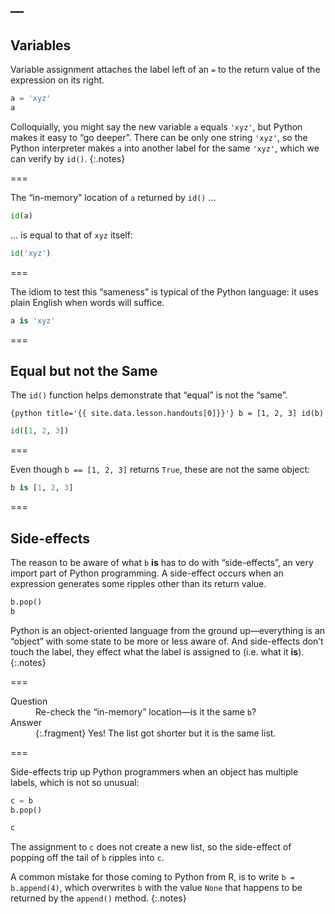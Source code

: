 ---
---

## Variables

Variable assignment attaches the label left of an `=` to the return
value of the expression on its right.

```python
a = 'xyz'
a
```

Colloquially, you might say the new variable `a` equals `'xyz'`, but
Python makes it easy to "go deeper". There can be only one string
`'xyz'`, so the Python interpreter makes `a` into another label for
the same `'xyz'`, which we can verify by `id()`.
{:.notes}

===

The "in-memory" location of `a` returned by `id()` ...

```python
id(a)
```

... is equal to that of `xyz` itself:

```python
id('xyz')
```

===

The idiom to test this "sameness" is typical of the Python language:
it uses plain English when words will suffice.

```python
a is 'xyz'
```

===

## Equal but not the Same

The `id()` function helps demonstrate that "equal" is not the "same".

```{python title='{{ site.data.lesson.handouts[0]}}'}
b = [1, 2, 3]
id(b)
```

```python
id([1, 2, 3])
```

===

Even though `b == [1, 2, 3]` returns `True`, these are not the same
object:

```python
b is [1, 2, 3]
```

===

## Side-effects

The reason to be aware of what `b` **is** has to do with
"side-effects", an very import part of Python programming. A
side-effect occurs when an expression generates some ripples other
than its return value.

```python
b.pop()
b
```

Python is an object-oriented language from the ground up---everything
is an "object" with some state to be more or less aware of. And
side-effects don't touch the label, they effect what the label is
assigned to (i.e. what it **is**).
{:.notes}

===

Question
: Re-check the "in-memory" location---is it the same `b`?

Answer
: {:.fragment} Yes! The list got shorter but it is the same list.

===

Side-effects trip up Python programmers when an object has multiple
labels, which is not so unusual:

```python
c = b
b.pop()
```

```python
c
```

The assignment to `c` does not create a new list, so the side-effect
of popping off the tail of `b` ripples into `c`.

A common mistake for those coming to Python from R, is to write `b =
b.append(4)`, which overwrites `b` with the value `None` that happens
to be returned by the `append()` method.
{:.notes}

<!--
===

Not every object is "mutable" like our list `b`. For example, the `a`
assigned earlier is not.

```python
x = a
a.upper()
```

===

```python
x
```

The string 'xyz' hasn't changed---it's immutable. So it is also a safe
guess that there has been no side-effect on the original `a`.

```python
a
```
-->
